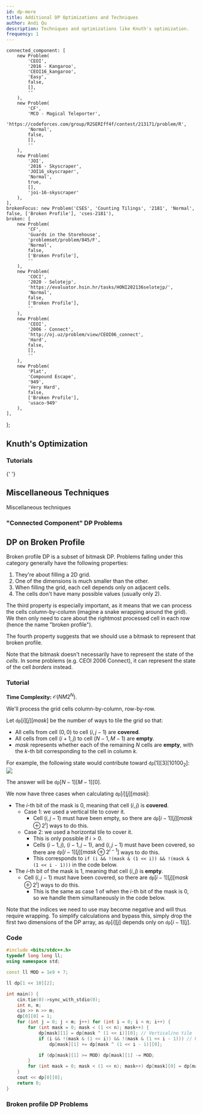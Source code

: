 ```yaml
---
id: dp-more
title: Additional DP Optimizations and Techniques
author: Andi Qu
description: Techniques and optimizations like Knuth's optimization.
frequency: 1
---
```


	connected_component: [
		new Problem(
			'CEOI',
			'2016 - Kangaroo',
			'CEOI16_kangaroo',
			'Easy',
			false,
			[],
			''
		),
		new Problem(
			'CF',
			'MCO - Magical Teleporter',
			'https://codeforces.com/group/R2SERIff4f/contest/213171/problem/R',
			'Normal',
			false,
			[],
			''
		),
		new Problem(
			'JOI',
			'2016 - Skyscraper',
			'JOI16_skyscraper',
			'Normal',
			true,
			[],
			'joi-16-skyscraper'
		),
	],
	brokenFocus: new Problem('CSES', 'Counting Tilings', '2181', 'Normal', false, ['Broken Profile'], 'cses-2181'),
	broken: [
		new Problem(
			'CF',
			'Guards in the Storehouse',
			'problemset/problem/845/F',
			'Normal',
			false,
			['Broken Profile'],
			''
		),
		new Problem(
			'COCI',
			'2020 - Selotejp',
			'https://evaluator.hsin.hr/tasks/HONI202136selotejp/',
			'Normal',
			false,
			['Broken Profile'],
			''
		),
		new Problem(
			'CEOI',
			'2006 - Connect',
			'http://oj.uz/problem/view/CEOI06_connect',
			'Hard',
			false,
			[],
			''
		),
		new Problem(
			'Plat',
			'Compound Escape',
			'949',
			'Very Hard',
			false,
			['Broken Profile'],
			'usaco-949'
		),
	],
};

## Knuth's Optimization

<IncompleteSection />

### Tutorials

<Resources>
	<Resource
		source="Jeffrey Xiao"
		title="Knuth's Optimization"
		url="https://jeffreyxiao.me/blog/knuths-optimization"
	></Resource>
	<Resource source="GCP" title="15.4.3 - Knuth's Optimization">
		{' '}
	</Resource>
</Resources>

## Miscellaneous Techniques

<Resources>
	<Resource source="CF" title="zscoder - Nontrivial DP Techniques" url="47764">
		Miscellaneous techniques
	</Resource>
</Resources>

<!-- <Optional title="Application">

Queue with 2 stacks is used to remove a factor of $\mathcal{O}(\log N)$ in [USACO Plat - Mowing Mischief](http://www.usaco.org/index.php?page=viewproblem2&cpid=926).

</Optional> -->

### "Connected Component" DP Problems

<Problems problems={problems.connected_component} />

## DP on Broken Profile

<!-- <Resources>
	<Resource
		source="cp-algo"
		title="DP on Broken Profile"
		url="dynamic_programming/profile-dynamics.html"
	>
		{' '}
	</Resource>
</Resources> -->

Broken profile DP is a subset of bitmask DP. Problems falling under this category generally have the following properties:
1. They're about filling a 2D grid.
2. One of the dimensions is much smaller than the other.
3. When filling the grid, each cell depends only on adjacent cells.
4. The cells don't have many possible values (usually only 2).

The third property is especially important, as it means that we can process the cells column-by-column (imagine a snake wrapping around the grid). We then only need to care about the rightmost processed cell in each row (hence the name "broken profile").

The fourth property suggests that we should use a bitmask to represent that broken profile.

<Warning>

Note that the bitmask doesn't necessarily have to represent the state of the *cells*. In some problems (e.g. CEOI 2006 Connect), it can represent the state of the cell *borders* instead.

</Warning>

<FocusProblem problem={problems.brokenFocus} />

### Tutorial

**Time Complexity:** $\mathcal O(NM 2^N)$.

We'll process the grid cells column-by-column, row-by-row.

Let $\texttt{dp}[i][j][mask]$ be the number of ways to tile the grid so that:
- All cells from cell $(0, 0)$ to cell $(i, j - 1)$ are **covered**.
- All cells from cell $(i + 1, j)$ to cell $(N - 1, M - 1)$ are **empty**.
- $mask$ represents whether each of the remaining $N$ cells are **empty**, with the $k$-th bit corresponding to the cell in column $k$.

For example, the following state would contribute toward $\texttt{dp}[1][3][10100_2]$:
![](broken-profile-state-example.png)

The answer will be $\texttt{dp}[N - 1][M - 1][0]$.

We now have three cases when calculating $\texttt{dp}[i][j][mask]$:
- The $i$-th bit of the mask is 0, meaning that cell $(i, j)$ is **covered**.
	- Case 1: we used a vertical tile to cover it.
		- Cell $(i, j - 1)$ must have been empty, so there are $\texttt{dp}[i - 1][j][mask \oplus 2^i]$ ways to do this.
	- Case 2: we used a horizontal tile to cover it.
		- This is only possible if $i > 0$.
		- Cells $(i - 1, j)$, $(i - 1, j - 1)$, and $(i, j - 1)$ must have been covered, so there are $\texttt{dp}[i - 1][j][mask \oplus 2^{i - 1}]$ ways to do this.
		- This corresponds to `if (i && !(mask & (1 << i)) && !(mask & (1 << i - 1)))` in the code below.
- The $i$-th bit of the mask is 1, meaning that cell $(i, j)$ is **empty**.
	- Cell $(i, j - 1)$ must have been covered, so there are $\texttt{dp}[i - 1][j][mask \oplus 2^i]$ ways to do this.
		- This is the same as case 1 of when the $i$-th bit of the mask is 0, so we handle them simultaneously in the code below.

Note that the indices we need to use may become negative and will thus require wrapping. To simplify calculations and bypass this, simply drop
the first two dimensions of the DP array, as $\texttt{dp}[i][j]$ depends only on $\texttt{dp}[i - 1][j]$.

### Code

<LanguageSection>

<CPPSection>

```cpp
#include <bits/stdc++.h>
typedef long long ll;
using namespace std;

const ll MOD = 1e9 + 7;

ll dp[1 << 10][2];

int main() {
	cin.tie(0)->sync_with_stdio(0);
	int n, m;
	cin >> n >> m;
	dp[0][0] = 1;
	for (int j = 0; j < m; j++) for (int i = 0; i < n; i++) {
		for (int mask = 0; mask < (1 << n); mask++) {
			dp[mask][1] = dp[mask ^ (1 << i)][0]; // Vertical/no tile
			if (i && !(mask & (1 << i)) && !(mask & (1 << i - 1))) // Horizontal tile
				dp[mask][1] += dp[mask ^ (1 << i - 1)][0];

			if (dp[mask][1] >= MOD) dp[mask][1] -= MOD;
		}
		for (int mask = 0; mask < (1 << n); mask++) dp[mask][0] = dp[mask][1];
	}
	cout << dp[0][0];
	return 0;
}
```

</CPPSection>

</LanguageSection>

### Broken profile DP Problems

<Problems problems={problems.broken} />

